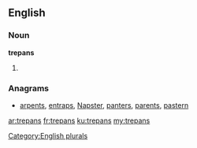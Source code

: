 ==English==

===Noun===
'''trepans'''

# {{plural of|trepan}}

===Anagrams===
* [[arpents#English|arpents]], [[entraps#English|entraps]], [[Napster#English|Napster]], [[panters#English|panters]], [[parents#English|parents]], [[pastern#English|pastern]]

[[Category:English plurals]]

[[ar:trepans]]
[[fr:trepans]]
[[ku:trepans]]
[[my:trepans]]